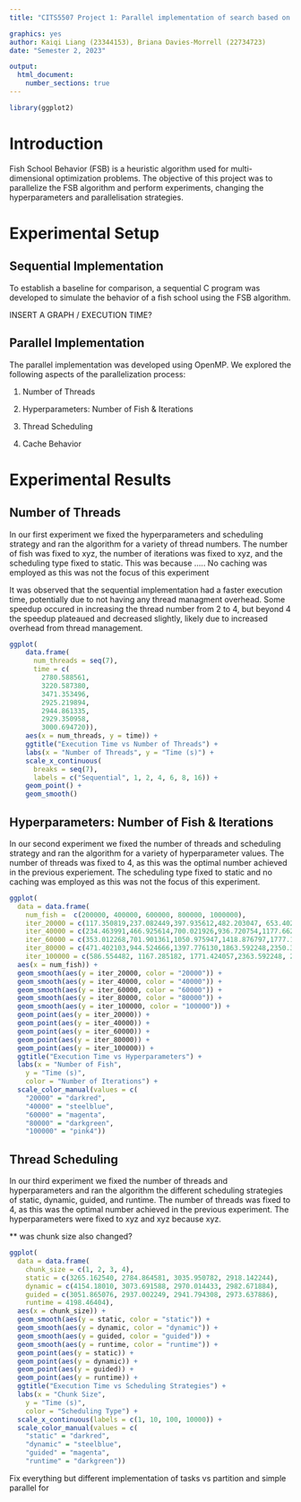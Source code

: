 ```yaml
---
title: "CITS5507 Project 1: Parallel implementation of search based on Fish School Behaviour"

graphics: yes
author: Kaiqi Liang (23344153), Briana Davies-Morrell (22734723)
date: "Semester 2, 2023"

output:
  html_document:
    number_sections: true
---
```


```r
library(ggplot2)
```

# Introduction
Fish School Behavior (FSB) is a heuristic algorithm used for multi-dimensional optimization problems. The objective of this project was to parallelize the FSB algorithm and perform experiments, changing the hyperparameters and parallelisation strategies. 

# Experimental Setup

## Sequential Implementation

To establish a baseline for comparison, a sequential C program was developed to simulate the behavior of a fish school using the FSB algorithm. 

INSERT A GRAPH / EXECUTION TIME?

## Parallel Implementation

The parallel implementation was developed using OpenMP. We explored the following aspects of the parallelization process:

1. Number of Threads

2. Hyperparameters: Number of Fish & Iterations

3. Thread Scheduling

4. Cache Behavior


# Experimental Results

## Number of Threads
In our first experiment we fixed the hyperparameters and scheduling strategy and ran the algorithm for a variety of thread numbers. The number of fish was fixed to xyz, the number of iterations was fixed to xyz, and the scheduling type fixed to static. This was because ..... No caching was employed as this was not the focus of this experiment  

It was observed that the sequential implementation had a faster execution time, potentially due to not having any thread managment overhead. Some speedup occured in increasing the thread number from 2 to 4, but beyond 4 the speedup plateaued and decreased slightly, likely due to increased overhead from thread management.


```r
ggplot(
    data.frame(
      num_threads = seq(7),
      time = c(
        2780.588561,
        3220.587380,
        3471.353496,
        2925.219894,
        2944.861335,
        2929.350958,
        3000.694720)),
    aes(x = num_threads, y = time)) +
    ggtitle("Execution Time vs Number of Threads") +
    labs(x = "Number of Threads", y = "Time (s)") +
    scale_x_continuous(
      breaks = seq(7),
      labels = c("Sequential", 1, 2, 4, 6, 8, 16)) +
    geom_point() +
    geom_smooth()
```

## Hyperparameters: Number of Fish & Iterations

In our second experiment we fixed the number of threads and scheduling strategy and ran the algorithm for a variety of hyperparameter values. The number of threads was fixed to 4, as this was the optimal number achieved in the previous experiement. The scheduling type fixed to static and no caching was employed as this was not the focus of this experiment.  


```r

ggplot(
  data = data.frame(
    num_fish =  c(200000, 400000, 600000, 800000, 1000000),
    iter_20000 = c(117.350819,237.082449,397.935612,482.203047, 653.402037),
    iter_40000 = c(234.463991,466.925614,700.021926,936.720754,1177.662832),
    iter_60000 = c(353.012268,701.901361,1050.975947,1418.876797,1777.164701),
    iter_80000 = c(471.402103,944.524666,1397.776130,1863.592248,2350.380621),
    iter_100000 = c(586.554482, 1167.285182, 1771.424057,2363.592248, 2925.219894)),
  aes(x = num_fish)) +
  geom_smooth(aes(y = iter_20000, color = "20000")) +
  geom_smooth(aes(y = iter_40000, color = "40000")) +
  geom_smooth(aes(y = iter_60000, color = "60000")) +
  geom_smooth(aes(y = iter_80000, color = "80000")) +
  geom_smooth(aes(y = iter_100000, color = "100000")) +
  geom_point(aes(y = iter_20000)) +
  geom_point(aes(y = iter_40000)) +
  geom_point(aes(y = iter_60000)) +
  geom_point(aes(y = iter_80000)) +
  geom_point(aes(y = iter_100000)) +
  ggtitle("Execution Time vs Hyperparameters") +
  labs(x = "Number of Fish",
    y = "Time (s)",
    color = "Number of Iterations") +
  scale_color_manual(values = c(
    "20000" = "darkred",
    "40000" = "steelblue",
    "60000" = "magenta",
    "80000" = "darkgreen",
    "100000" = "pink4"))
```

## Thread Scheduling

In our third experiment we fixed the number of threads and hyperparameters and ran the algorithm the different scheduling strategies of static, dynamic, guided, and runtime. The number of threads was fixed to 4, as this was the optimal number achieved in the previous experiment. The hyperparameters were fixed to xyz and xyz because xyz.

** was chunk size also changed?

```r
ggplot(
  data = data.frame(
    chunk_size = c(1, 2, 3, 4),
    static = c(3265.162540, 2784.864581, 3035.950782, 2918.142244),
    dynamic = c(4154.18010, 3073.691588, 2970.014433, 2982.671884),
    guided = c(3051.865076, 2937.002249, 2941.794308, 2973.637886),
    runtime = 4198.46404),
  aes(x = chunk_size)) +
  geom_smooth(aes(y = static, color = "static")) +
  geom_smooth(aes(y = dynamic, color = "dynamic")) +
  geom_smooth(aes(y = guided, color = "guided")) +
  geom_smooth(aes(y = runtime, color = "runtime")) +
  geom_point(aes(y = static)) +
  geom_point(aes(y = dynamic)) +
  geom_point(aes(y = guided)) +
  geom_point(aes(y = runtime)) +
  ggtitle("Execution Time vs Scheduling Strategies") +
  labs(x = "Chunk Size",
    y = "Time (s)",
    color = "Scheduling Type") +
  scale_x_continuous(labels = c(1, 10, 100, 10000)) +
  scale_color_manual(values = c(
    "static" = "darkred",
    "dynamic" = "steelblue",
    "guided" = "magenta",
    "runtime" = "darkgreen"))
```

Fix everything but different implementation of tasks vs partition and simple parallel for
